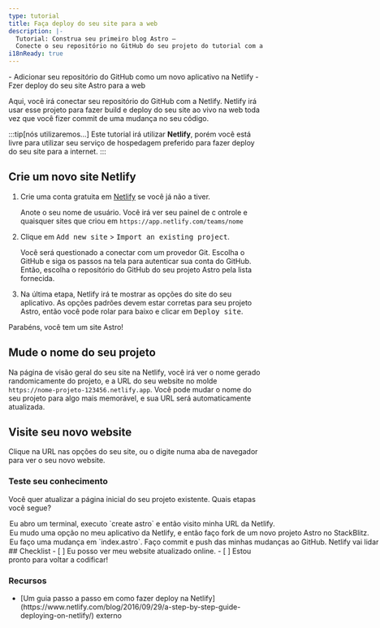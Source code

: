 ```yaml
---
type: tutorial
title: Faça deploy do seu site para a web
description: |-
  Tutorial: Construa seu primeiro blog Astro —
  Conecte o seu repositório no GitHub do seu projeto do tutorial com a Netlify e faça deploy para a web
i18nReady: true
---
```




<PreCheck>
  - Adicionar seu repositório do GitHub como um novo aplicativo na Netlify
  - Fzer deploy do seu site Astro para a web
</PreCheck>

Aqui, você irá conectar seu repositório do GitHub com a Netlify. Netlify irá usar esse projeto para fazer build e deploy do seu site ao vivo na web toda vez que você fizer commit de uma mudança no seu código. 

:::tip[nós utilizaremos...]
Este tutorial irá utilizar **Netlify**, porém você está livre para utilizar seu serviço de hospedagem preferido para fazer deploy do seu site para a internet.
:::

## Crie um novo site Netlify

1. Crie uma conta gratuita em [Netlify](https://netlify.com) se você já não a tiver.

    Anote o seu nome de usuário. Você irá ver seu painel de c ontrole e quaisquer sites que criou em `https://app.netlify.com/teams/nome`

2. Clique em <kbd>Add new site</kbd> > <kbd>Import an existing project</kbd>.

    Você será questionado a conectar com um provedor Git. Escolha o GitHub e siga os passos na tela para autenticar sua conta do GitHub. Então, escolha o repositório do GitHub do seu projeto Astro pela lista fornecida.

3. Na última etapa, Netlify irá te mostrar as opções do site do seu aplicativo. As opções padrões devem estar corretas para seu projeto Astro, então você pode rolar para baixo e clicar em <kbd>Deploy site</kbd>.

Parabéns, você tem um site Astro!

## Mude o nome do seu projeto

Na página de visão geral do seu site na Netlify, você irá ver o nome gerado randomicamente do projeto, e a URL do seu website no molde `https://nome-projeto-123456.netlify.app`. Você pode mudar o nome do seu projeto para algo mais memorável, e sua URL será automaticamente atualizada.

## Visite seu novo website

Clique na URL nas opções do seu site, ou o digite numa aba de navegador para ver o seu novo website.



<Box icon="question-mark">

### Teste seu conhecimento



Você quer atualizar a página inicial do seu projeto existente. Quais etapas você segue?

  <MultipleChoice>
    <Option>
      Eu abro um terminal, executo `create astro` e então visito minha URL da Netlify.
    </Option>
    <Option>
      Eu mudo uma opção no meu aplicativo da Netlify, e então faço fork de um novo projeto Astro no StackBlitz.
    </Option>
    <Option isCorrect>
      Eu faço uma mudança em `index.astro`. Faço commit e push das minhas mudanças ao GitHub. Netlify vai lidar com o resto!
    </Option>
  </MultipleChoice>
 </Box>

<Box icon="check-list">
## Checklist

<Checklist>
- [ ] Eu posso ver meu website atualizado online.
- [ ] Estou pronto para voltar a codificar!
</Checklist>
</Box>

### Recursos

- <p>[Um guia passo a passo em como fazer deploy na Netlify](https://www.netlify.com/blog/2016/09/29/a-step-by-step-guide-deploying-on-netlify/) <Badge>externo</Badge></p>
